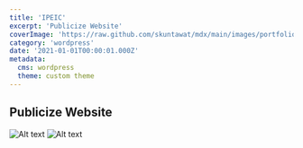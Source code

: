 ```yaml
---
title: 'IPEIC'
excerpt: 'Publicize Website'
coverImage: 'https://raw.github.com/skuntawat/mdx/main/images/portfolio/_2021/ipeic/ipeic-1.jpg'
category: 'wordpress'
date: '2021-01-01T00:00:01.000Z'
metadata:
  cms: wordpress
  theme: custom theme
---
```


## Publicize Website

![Alt text](https://raw.github.com/skuntawat/mdx/main/images/portfolio/_2021/ipeic/ipeic-3.jpg)
![Alt text](https://raw.github.com/skuntawat/mdx/main/images/portfolio/_2021/ipeic/ipeic-2.jpg)